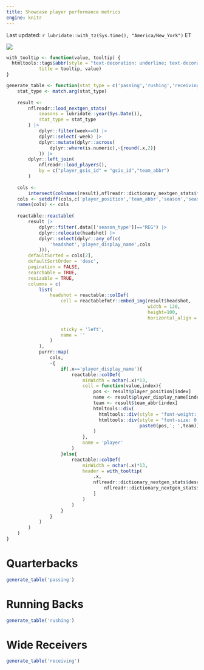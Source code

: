 ```yaml
---
title: Showcase player performance metrics
engine: knitr
---
```


Last updated: `r lubridate::with_tz(Sys.time(), "America/New_York")` ET

![](https://a.espncdn.com/combiner/i?img=/i/teamlogos/leagues/500/nfl.png&w=64&h=64&scale=crop&cquality=40&location=origin&h=200&w=200){.lightbox}

```r
with_tooltip <- function(value, tooltip) {
  htmltools::tags$abbr(style = "text-decoration: underline; text-decoration-style: dotted; cursor: help",
            title = tooltip, value)
}

generate_table <- function(stat_type = c('passing','rushing','receiving')){
    stat_type <- match.arg(stat_type)
    
    result <- 
        nflreadr::load_nextgen_stats(
            seasons = lubridate::year(Sys.Date()),
            stat_type = stat_type
        ) |> 
            dplyr::filter(week==0) |> 
            dplyr::select(-week) |> 
            dplyr::mutate(dplyr::across(
                dplyr::where(is.numeric),~{round(.x,2)}
            )) |> 
        dplyr::left_join(
            nflreadr::load_players(),
            by = c("player_gsis_id" = "gsis_id","team_abbr")
        )
    
    cols <- 
        intersect(colnames(result),nflreadr::dictionary_nextgen_stats$field)
    cols <- setdiff(cols,c('player_position','team_abbr','season','season_type'))
    names(cols) <- cols
    
    reactable::reactable(
        result |> 
            dplyr::filter(.data[['season_type']]=="REG") |> 
            dplyr::relocate(headshot) |> 
            dplyr::select(dplyr::any_of(c(
                'headshot','player_display_name',cols
            ))),
        defaultSorted = cols[2],
        defaultSortOrder = 'desc',
        pagination = FALSE,
        searchable = TRUE,
        resizable = TRUE,
        columns = c(
            list(
                headshot = reactable::colDef(
                    cell = reactablefmtr::embed_img(result$headshot,
                                                    width = 120,
                                                    height=100,
                                                    horizontal_align = "center"),
                    
                    sticky = 'left',
                    name = ''
                )
            ),
            purrr::map(
                cols,
                ~{
                    if(.x=='player_display_name'){
                        reactable::colDef(
                            minWidth = nchar(.x)*13,
                            cell = function(value,index){
                                pos <- result$player_position[index]
                                name <- result$player_display_name[index]
                                team <- result$team_abbr[index]
                                htmltools::div(
                                  htmltools::div(style = "font-weight: 600", name),
                                  htmltools::div(style = "font-size: 0.75rem", 
                                                 paste0(pos,'; ',team))
                                )
                            },
                            name = 'player'
                        )
                    }else{
                        reactable::colDef(
                            minWidth = nchar(.x)*13,
                            header = with_tooltip(
                                .x,
                                nflreadr::dictionary_nextgen_stats$description[
                                    nflreadr::dictionary_nextgen_stats$field==.x
                                ]
                            )
                        )
                    }
                }
            )
        )
    )
}

```
::: panel-tabset

# Quarterbacks

```r
generate_table('passing')
```

# Running Backs

```r
generate_table('rushing')
```

# Wide Receivers

```r
generate_table('receiving')
```

:::